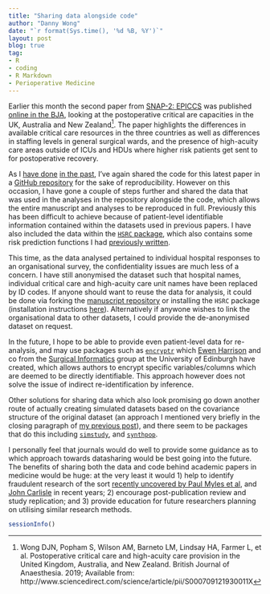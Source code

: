 ```yaml
---
title: "Sharing data alongside code"
author: "Danny Wong"
date: "`r format(Sys.time(), '%d %B, %Y')`"
layout: post
blog: true
tag:
- R
- coding
- R Markdown
- Perioperative Medicine
---
```


Earlier this month the second paper from [SNAP-2: EPICCS](http://dannyjnwong.github.io/SNAP-2-EPICCS/) was published [online in the BJA](https://bjanaesthesia.org/article/S0007-0912(19)30011-X/fulltext), looking at the postoperative critical are capacities in the UK, Australia and New Zealand[^reference]. The paper highlights the differences in available critical care resources in the three countries as well as differences in staffing levels in general surgical wards, and the presence of high-acuity care areas outside of ICUs and HDUs where higher risk patients get sent to for postoperative recovery. 

[^reference]: Wong DJN, Popham S, Wilson AM, Barneto LM, Lindsay HA, Farmer L, et al. Postoperative critical care and high-acuity care provision in the United Kingdom, Australia, and New Zealand. British Journal of Anaesthesia. 2019; Available from: http://www.sciencedirect.com/science/article/pii/S000709121930011X

As I [have done](http://dannyjnwong.github.io/Sharing-code-whats-the-point/) [in the past](https://github.com/dannyjnwong/SNAP2_Cancellations), I've again shared the code for this latest paper in a [GitHub repository](https://github.com/dannyjnwong/SNAP2_Org_Survey) for the sake of reproducibility. However on this occasion, I have gone a couple of steps further and shared the data that was used in the analyses in the repository alongside the code, which allows the entire manuscript and analyses to be reproduced in full. Previously this has been difficult to achieve because of patient-level identifiable information contained within the datasets used in previous papers. I have also included the data within the [`HSRC` package](https://github.com/dannyjnwong/HSRC), which also contains some risk prediction functions I had [previously written](http://dannyjnwong.github.io/Calculating-perioperative-risks-with-R/).

This time, as the data analysed pertained to individual hospital responses to an organisational survey, the confidentiality issues are much less of a concern. I have still anonymised the dataset such that hospital names, individual critical care and high-acuity care unit names have been replaced by ID codes. If anyone should want to reuse the data for analysis, it could be done via forking the [manuscript repository](https://github.com/dannyjnwong/SNAP2_Org_Survey) or installing the `HSRC` package (installation instructions [here](https://github.com/dannyjnwong/HSRC)). Alternatively if anywone wishes to link the organisational data to other datasets, I could provide the de-anonymised dataset on request.

In the future, I hope to be able to provide even patient-level data for re-analysis, and may use packages such as [`encryptr`](https://github.com/SurgicalInformatics/encryptr) which [Ewen Harrison](https://twitter.com/ewenharrison?lang=en) and co from the [Surgical Informatics](https://github.com/SurgicalInformatics) group at the University of Edinburgh have created, which allows authors to encrypt specific variables/columns which are deemed to be directly identifiable. This approach however does not solve the issue of indirect re-identification by inference.

Other solutions for sharing data which also look promising go down another route of actually creating simulated datasets based on the covariance structure of the original dataset (an approach I mentioned very briefly in the closing paragraph of [my previous post](http://dannyjnwong.github.io/Sharing-code-whats-the-point/)), and there seem to be packages that do this including [`simstudy`](https://www.rdatagen.net/page/simstudy/), and [`synthpop`](https://cran.r-project.org/web/packages/synthpop/index.html). 

I personally feel that journals would do well to provide some guidance as to which approach towards datasharing would be best going into the future. The benefits of sharing both the data and code behind academic papers in medicine would be huge: at the very least it would 1) help to identify fraudulent research of the sort [recently uncovered by Paul Myles et al](https://onlinelibrary.wiley.com/doi/10.1111/anae.14584), and [John Carlisle](https://onlinelibrary.wiley.com/doi/full/10.1111/anae.13938) in recent years; 2) encourage post-publication review and study replication; and 3) provide education for future researchers planning on utilising similar research methods.

```r
sessionInfo()
```
